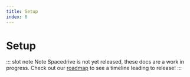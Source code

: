 ```yaml
---
title: Setup
index: 0
---
```


# Setup

::: slot note Note
Spacedrive is not yet released, these docs are a work in progress. Check out our [roadmap](/roadmap) to see a timeline leading to release!
:::

